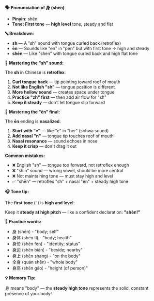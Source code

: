 **🗣️ Pronunciation of 身 (shēn)**

- **Pinyin:** shēn
- **Tone: First tone** — **high level** tone, steady and flat

**🔤 Breakdown:**

- **sh** — A "sh" sound with tongue curled back (retroflex)
- **ēn** — Sounds like "en" in "pen" but with first tone → high and steady
- **shēn** — Like "shen" with tongue curled back and high flat tone

**🎯 Mastering the "sh" sound:**

The **sh** in Chinese is **retroflex**:

1. **Curl tongue back** — tip pointing toward roof of mouth
2. **Not like English "sh"** — tongue position is different
3. **More hollow sound** — creates space under tongue
4. **Practice "zh" first** — then add air flow for "sh"
5. **Keep it steady** — don't let tongue slip forward

**🎯 Mastering the "ēn" final:**

The **ēn** ending is **nasalized**:

1. **Start with "e"** — like "e" in "her" (schwa sound)
2. **Add nasal "n"** — tongue tip touches roof of mouth
3. **Nasal resonance** — sound echoes in nose
4. **Keep it crisp** — don't drag it out

**Common mistakes:**

- ❌ English "sh" — tongue too forward, not retroflex enough
- ❌ "shin" sound — wrong vowel, should be more central
- ❌ Not maintaining tone — must stay high and level
- ✅ "shēn" — retroflex "sh" + nasal "en" + steady high tone

**🎧 Tone tip:**

The **first tone** (¯) is **high and level**:

Keep it **steady at high pitch** — like a confident declaration: **"shēn!"**

**📝 Practice words:**

- 身 (shēn) - "body; self"
- 身体 (shēn tǐ) - "body; health"
- 身份 (shēn fèn) - "identity; status"
- 身边 (shēn biān) - "beside; nearby"
- 身上 (shēn shang) - "on the body"
- 全身 (quán shēn) - "whole body"
- 身高 (shēn gāo) - "height (of person)"

**💡 Memory Tip:**

身 means "body" — the **steady high tone** represents the solid, constant presence of your body!
